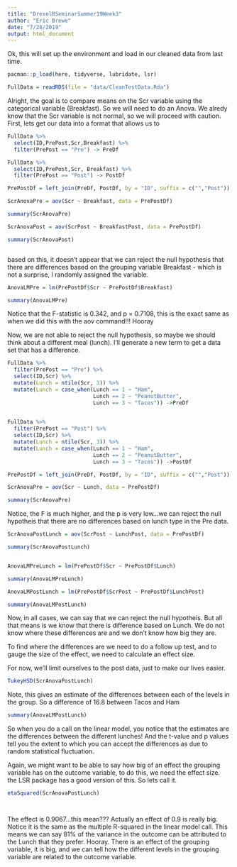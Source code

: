 ```yaml
---
title: "DrexelRSeminarSummer19Week3"
author: "Eric Brewe"
date: "7/28/2019"
output: html_document
---
```

Ok, this will set up the environment and load in our cleaned data from last time. 

```r
pacman::p_load(here, tidyverse, lubridate, lsr)

FullData = readRDS(file = "data/CleanTestData.Rda")

```
Alright, the goal is to compare means on the Scr variable using the categorical variable (Breakfast). So we will need to do an Anova. We alredy know that the Scr variable is not normal, so we will proceed with caution. First, lets get our data into a format that allows us to 

```r

FullData %>%
  select(ID,PrePost,Scr,Breakfast) %>%
  filter(PrePost == "Pre") -> PreDf

FullData %>%
  select(ID,PrePost,Scr, Breakfast) %>%
  filter(PrePost == "Post") -> PostDf

PrePostDf = left_join(PreDf, PostDf, by = "ID", suffix = c("","Post"))

```



```r

ScrAnovaPre = aov(Scr ~ Breakfast, data = PrePostDf)

summary(ScrAnovaPre)

```

```r

ScrAnovaPost = aov(ScrPost ~ BreakfastPost, data = PrePostDf)

summary(ScrAnovaPost)



```

based on this, it doesn't appear that we can reject the null hypothesis that there are differences based on the grouping variable Breakfast - which is not a surprise, I randomly assigned the variable.


```r

AnovaLMPre = lm(PrePostDf$Scr ~ PrePostDf$Breakfast)

summary(AnovaLMPre)

```
Notice that the F-statistic is 0.342, and p = 0.7108, this is the exact same as when we did this with the aov command!!!  Hooray 

Now, we are not able to reject the null hypothesis, so maybe we should think about a different meal (lunch).  I'll generate a new term to get a data set that has a difference.


```r

FullData %>%
  filter(PrePost == "Pre") %>%
  select(ID,Scr) %>%
  mutate(Lunch = ntile(Scr, 3)) %>%
  mutate(Lunch = case_when(Lunch == 1 ~ "Ham",
                           Lunch == 2 ~ "PeanutButter",
                           Lunch == 3 ~ "Tacos")) ->PreDf
  

FullData %>%
  filter(PrePost == "Post") %>%
  select(ID,Scr) %>%
  mutate(Lunch = ntile(Scr, 3)) %>%
  mutate(Lunch = case_when(Lunch == 1 ~ "Ham",
                           Lunch == 2 ~ "PeanutButter",
                           Lunch == 3 ~ "Tacos")) ->PostDf

PrePostDf = left_join(PreDf, PostDf, by = "ID", suffix = c("","Post"))

```



```r

ScrAnovaPre = aov(Scr ~ Lunch, data = PrePostDf)

summary(ScrAnovaPre)

```
Notice, the F is much higher, and the p is very low...we can reject the null hypotheis that there are no differences based on lunch type in the Pre data. 

```r

ScrAnovaPostLunch = aov(ScrPost ~ LunchPost, data = PrePostDf)

summary(ScrAnovaPostLunch)



```



```r

AnovaLMPreLunch = lm(PrePostDf$Scr ~ PrePostDf$Lunch)

summary(AnovaLMPreLunch)

```

```r

AnovaLMPostLunch = lm(PrePostDf$ScrPost ~ PrePostDf$LunchPost)

summary(AnovaLMPostLunch)

```
Now, in all cases, we can say that we can reject the null hypotheis. But all that means is we know that there is difference based on Lunch.  We do not know where these differences are and we don't know how big they are. 

To find where the differences are we need to do a follow up test, and to gauge the size of the effect, we need to calculate an effect size. 

For now, we'll limit ourselves to the post data, just to make our lives easier.
```r
TukeyHSD(ScrAnovaPostLunch)


```
Note, this gives an estimate of the differences between each of the levels in the group.  So a difference of 16.8 between Tacos and Ham

```r

summary(AnovaLMPostLunch)

```

So when you do a call on the linear model, you notice that the estimates are the differences between the different lunches!  And the t-value and p values tell you the extent to which you can accept the differences as due to random statistical fluctuation.  

Again, we might want to be able to say how big of an effect the grouping variable has on the outcome variable, to do this, we need the effect size.  the LSR package has a good version of this. So lets call it. 

```r
etaSquared(ScrAnovaPostLunch)




```

The effect is 0.9067...this mean??? Actually an effect of 0.9 is really big. Notice it is the same as the multiple R-squared in the linear model call. This means we can say 81% of the variance in the outcome can be attributed to the Lunch that they prefer. Hooray.  There is an effect of the grouping variable, it is big, and we can tell how the different levels in the grouping variable are related to the outcome variable. 